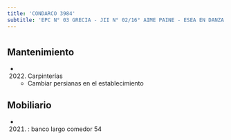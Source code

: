 ```yaml
---
title: 'CONDARCO 3984'
subtitle: 'EPC N° 03 GRECIA - JII N° 02/16° AIME PAINE - ESEA EN DANZA MASTRAZZI CURSO VOCACIONAL DE DANZA Y EXPRESIÓN CORPORAL INFANTIL N° 03'
---
```


#


## Mantenimiento

*  (2022) Carpinterías 
    + Cambiar persianas en el establecimiento


## Mobiliario

*  (2021) : banco largo comedor 54 






